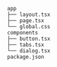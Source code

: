 ```files
app
├── layout.tsx
├── page.tsx
└── global.css
components
├── button.tsx
├── tabs.tsx
└── dialog.tsx
package.json
```